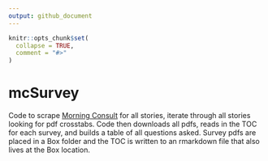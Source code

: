 ```yaml
---
output: github_document
---
```


<!-- README.md is generated from README.Rmd. Please edit that file -->

```r
knitr::opts_chunk$set(
  collapse = TRUE,
  comment = "#>"
)
```

# mcSurvey

Code to scrape [Morning Consult](www.morningconsult.com) for all stories, iterate through all stories looking for pdf crosstabs. Code then downloads all pdfs, reads in the TOC for each survey, and builds a table of all questions asked. Survey pdfs are placed in a Box folder and the TOC is written to an rmarkdown file that also lives at the Box location.

